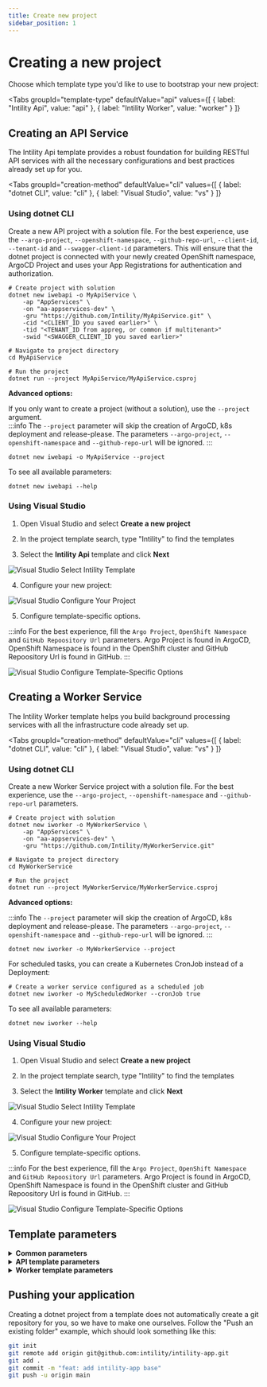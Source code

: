 ```yaml
---
title: Create new project
sidebar_position: 1
---
```


# Creating a new project

Choose which template type you'd like to use to bootstrap your new project:


<Tabs
  groupId="template-type"
  defaultValue="api"
  values={[
    { label: "Intility Api", value: "api" },
    { label: "Intility Worker", value: "worker" }
  ]}
>
<TabItem value="api">

## Creating an API Service

The Intility Api template provides a robust foundation for building RESTful API services with all the necessary configurations and best practices already set up for you.

<Tabs
  groupId="creation-method"
  defaultValue="cli"
  values={[
    { label: "dotnet CLI", value: "cli" },
    { label: "Visual Studio", value: "vs" }
  ]}
>
<TabItem value="cli">

### Using dotnet CLI

Create a new API project with a solution file. For the best experience, use the `--argo-project`, `--openshift-namespace`, `--github-repo-url`, `--client-id`, `--tenant-id` and `--swagger-client-id` parameters. This will ensure that the dotnet project is connected with your newly created OpenShift namespace, ArgoCD Project and uses your App Registrations for authentication and authorization.

```shell
# Create project with solution
dotnet new iwebapi -o MyApiService \
    -ap "AppServices" \
    -on "aa-appservices-dev" \
    -gru "https://github.com/Intility/MyApiService.git" \
    -cid "<CLIENT_ID you saved earlier>" \
    -tid "<TENANT_ID from appreg, or common if multitenant>"
    -swid "<SWAGGER_CLIENT_ID you saved earlier>"

# Navigate to project directory
cd MyApiService

# Run the project
dotnet run --project MyApiService/MyApiService.csproj
```

**Advanced options:**

If you only want to create a project (without a solution), use the `--project` argument.  
:::info
The `--project` parameter will skip the creation of ArgoCD, k8s deployment and release-please. The parameters `--argo-project`, `--openshift-namespace` and `--github-repo-url` will be ignored.
:::

```shell
dotnet new iwebapi -o MyApiService --project
```

To see all available parameters:

```shell
dotnet new iwebapi --help
```

</TabItem>
<TabItem value="vs">

### Using Visual Studio

1. Open Visual Studio and select **Create a new project**

2. In the project template search, type "Intility" to find the templates

3. Select the **Intility Api** template and click **Next**

![Visual Studio Select Intility Template](/img/vs-select-template.png)

4. Configure your new project:

![Visual Studio Configure Your Project](/img/vs-create-api-project.png)

5. Configure template-specific options.

:::info
For the best experience, fill the `Argo Project`, `OpenShift Namespace` and `GitHub Repoository Url` parameters. Argo Project is found in ArgoCD, OpenShift Namespace is found in the OpenShift cluster and GitHub Repoository Url is found in GitHub.
:::

![Visual Studio Configure Template-Specific Options](/img/vs-configure-api.png)

</TabItem>
</Tabs>

</TabItem>
<TabItem value="worker">

## Creating a Worker Service

The Intility Worker template helps you build background processing services with all the infrastructure code already set up.

<Tabs
  groupId="creation-method"
  defaultValue="cli"
  values={[
    { label: "dotnet CLI", value: "cli" },
    { label: "Visual Studio", value: "vs" }
  ]}
>
<TabItem value="cli">

### Using dotnet CLI

Create a new Worker Service project with a solution file. For the best experience, use the `--argo-project`, `--openshift-namespace` and `--github-repo-url` parameters.

```shell
# Create project with solution
dotnet new iworker -o MyWorkerService \
    -ap "AppServices" \
    -on "aa-appservices-dev" \
    -gru "https://github.com/Intility/MyWorkerService.git"

# Navigate to project directory
cd MyWorkerService

# Run the project
dotnet run --project MyWorkerService/MyWorkerService.csproj
```

**Advanced options:**

:::info
The `--project` parameter will skip the creation of ArgoCD, k8s deployment and release-please. The parameters `--argo-project`, `--openshift-namespace` and `--github-repo-url` will be ignored.
:::

```shell
dotnet new iworker -o MyWorkerService --project
```

For scheduled tasks, you can create a Kubernetes CronJob instead of a Deployment:

```shell
# Create a worker service configured as a scheduled job
dotnet new iworker -o MyScheduledWorker --cronJob true
```

To see all available parameters:

```shell
dotnet new iworker --help
```

</TabItem>
<TabItem value="vs">

### Using Visual Studio

1. Open Visual Studio and select **Create a new project**

2. In the project template search, type "Intility" to find the templates

3. Select the **Intility Worker** template and click **Next**

![Visual Studio Select Intility Template](/img/vs-select-template.png)

4. Configure your new project:

![Visual Studio Configure Your Project](/img/vs-create-worker-project.png)

5. Configure template-specific options.

:::info
For the best experience, fill the `Argo Project`, `OpenShift Namespace` and `GitHub Repoository Url` parameters. Argo Project is found in ArgoCD, OpenShift Namespace is found in the OpenShift cluster and GitHub Repoository Url is found in GitHub.
:::

![Visual Studio Configure Template-Specific Options](/img/vs-configure-worker.png)

</TabItem>
</Tabs>

</TabItem>
</Tabs>

## Template parameters

<details>
<summary><strong>Common parameters</strong></summary>

These parameters are available for both templates:

| Parameter                    | Description                                                                                 |
| ---------------------------- | ------------------------------------------------------------------------------------------- |
| `-o, --output`               | Output directory for the generated project                                                  |
| `-p, --project`              | Creates only the project without a solution file, ArgoCD, k8s deployment and release-please |
| `-f, --framework`            | Target framework version (defaults to net9.0)                                               |
| `-ap, --argo-project`        | Argo Project Name (e.g. AppServices). This is the "folder" for your applications in ArgoCD  |
| `-on, --openshift-namespace` | OpenShift Namespace (e.g. aa-appservices-dev)                                               |
| `-gru, --github-repo-url`    | GitHub Repository URL                                                                       |

</details>

<details>
<summary><strong>API template parameters</strong></summary>

The following parameters are specific to the `iwebapi` template:

| Parameter                    | Description                                            |
| ---------------------------- | ------------------------------------------------------ |
| `-cid, --client-id`          | Azure AD application (client) ID                       |
| `-tid, --tenant-id`          | Azure AD directory (tenant) ID                         |
| `-swid, --swagger-client-id` | Azure AD client ID for Swagger UI authentication       |
| `-s, --scope`                | Default OAuth scope (defaults to "user_impersonation") |

</details>

<details>
<summary><strong>Worker template parameters</strong></summary>

The following parameters are specific to the `iworker` template:

| Parameter    | Description                                                          |
| ------------ | -------------------------------------------------------------------- |
| `-c, --cron` | Set to `true` to create a Kubernetes CronJob instead of a Deployment |

</details>

## Pushing your application

Creating a dotnet project from a template does not automatically create a git repository for you,
so we have to make one ourselves.
Follow the "Push an existing folder" example,
which should look something like this:

```bash
git init
git remote add origin git@github.com:intility/intility-app.git
git add .
git commit -m "feat: add intility-app base"
git push -u origin main
```
